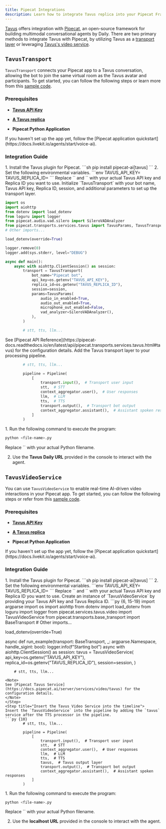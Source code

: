 ```yaml
---
title: Pipecat Integrations
description: Learn how to integrate Tavus replica into your Pipecat Framework
---
```


[Tavus](https://tavus.io) offers integration with [Pipecat](https://www.pipecat.ai/), an open-source framework for building multimodal conversational agents by Daily. There are two primary methods to integrate Tavus with Pipecat, by utilizing Tavus as a [transport layer](#tavustransport) or leveraging [Tavus's video service](#tavusvideoservice).

## `TavusTransport`

`TavusTransport` connects your Pipecat app to a Tavus conversation, allowing the bot to join the same virtual room as the Tavus avatar and participants. To get started, you can follow the following steps or learn more from this [sample code](https://github.com/pipecat-ai/pipecat/blob/main/examples/foundational/21-tavus-transport.py).

### Prerequisites

* [**Tavus API Key**](https://platform.tavus.io/api-keys)

* [**A Tavus replica**](https://platform.tavus.io/replicas) 

* **Pipecat Python Application**

<Warning>
If you haven't set up the app yet, follow the [Pipecat application quickstart](https://docs.livekit.io/agents/start/voice-ai).
</Warning>

### Integration Guide

<Steps>
<Step title="Step 1: Setup and Authentication">
1. Install the Tavus plugin for Pipecat.
```sh
pip install pipecat-ai[tavus]
```
2. Set the following environmental variables.
```env
TAVUS_API_KEY=<your_api_key>
TAVUS_REPLICA_ID=<your_replica_id>
```
<Note>
Replace `<your_api_key>` and `<your_replica_id>` with your actual Tavus API key and Replica ID you want to use.
</Note>
</Step>
<Step title="Step 2: Create the Tavus transport layer">
Initialize `TavusTransport` with your bot name, Tavus API key, Replica ID, session, and additional parameters to set up the transport layer.

```py {6, 16-27}
import os
import aiohttp
from dotenv import load_dotenv
from loguru import logger
from pipecat.audio.vad.silero import SileroVADAnalyzer
from pipecat.transports.services.tavus import TavusParams, TavusTransport
# Other imports...

load_dotenv(override=True)

logger.remove(0)
logger.add(sys.stderr, level="DEBUG")

async def main():
    async with aiohttp.ClientSession() as session:
        transport = TavusTransport(
            bot_name="Pipecat bot",
            api_key=os.getenv("TAVUS_API_KEY"),
            replica_id=os.getenv("TAVUS_REPLICA_ID"),
            session=session,
            params=TavusParams(
                audio_in_enabled=True,
                audio_out_enabled=True,
                microphone_out_enabled=False,
                vad_analyzer=SileroVADAnalyzer(),
            ),
        )

        # stt, tts, llm...
```

<Note>
See [Pipecat API Reference](https://pipecat-docs.readthedocs.io/en/latest/api/pipecat.transports.services.tavus.html#tavus) for the configuration details.
</Note>
</Step>
<Step title="Step 3: Insert the Tavus transport layer into the pipeline">
Add the Tavus transport layer to your processing pipeline.

```py {5, 10}
        # stt, tts, llm...

        pipeline = Pipeline(
            [
                transport.input(),  # Transport user input
                stt,  # STT
                context_aggregator.user(),  # User responses
                llm,  # LLM
                tts,  # TTS
                transport.output(),  # Transport bot output
                context_aggregator.assistant(),  # Assistant spoken responses
            ]
        )
```
</Step>
<Step title="Step 4: Run the program">
1. Run the following command to execute the program:

```sh
python <file-name>.py
```

<Note>
Replace `<file-name>` with your actual Python filename.
</Note>

2. Use the **Tavus Daily URL** provided in the console to interact with the agent.
</Step>
</Steps>

## `TavusVideoService`

You can use `TavusVideoService` to enable real-time AI-driven video interactions in your Pipecat app. To get started, you can follow the following steps or refer from this [sample code](https://github.com/pipecat-ai/pipecat/blob/main/examples/foundational/21a-tavus-video-service.py).

### Prerequisites

* [**Tavus API Key**](https://platform.tavus.io/api-keys)

* [**A Tavus replica**](https://platform.tavus.io/replicas) 

* **Pipecat Python Application**

<Warning>
If you haven't set up the app yet, follow the [Pipecat application quickstart](https://docs.livekit.io/agents/start/voice-ai).
</Warning>

### Integration Guide

<Steps>
<Step title="Step 1: Setup and Authentication">
1. Install the Tavus plugin for Pipecat.
```sh
pip install pipecat-ai[tavus]
```
2. Set the following environmental variables.
```env
TAVUS_API_KEY=<your_api_key>
TAVUS_REPLICA_ID=<your_replica_id>
```
<Note>
Replace `<your_api_key>` and `<your_replica_id>` with your actual Tavus API key and Replica ID you want to use.
</Note>
</Step>
<Step title="Step 2: Instantiate the Tavus Video Service">
Create an instance of `TavusVideoService` by providing your Tavus API key and Tavus Replica ID.
```py {6, 15-19}
import argparse
import os
import aiohttp
from dotenv import load_dotenv
from loguru import logger
from pipecat.services.tavus.video import TavusVideoService
from pipecat.transports.base_transport import BaseTransport
# Other imports...

load_dotenv(override=True)

async def run_example(transport: BaseTransport, _: argparse.Namespace, handle_sigint: bool):
    logger.info(f"Starting bot")
    async with aiohttp.ClientSession() as session:
        tavus = TavusVideoService(
            api_key=os.getenv("TAVUS_API_KEY"),
            replica_id=os.getenv("TAVUS_REPLICA_ID"),
            session=session,
        )

        # stt, tts, llm...
```
<Note>
See [Pipecat Tavus Service](https://docs.pipecat.ai/server/services/video/tavus) for the configuration details.
</Note>
</Step>
<Step title="Insert the Tavus Video Service into the timeline">
Insert the `TavusVideoService` into the pipeline by adding the `tavus` service after the TTS processor in the pipeline.
```py {10}
        # stt, tts, llm...

        pipeline = Pipeline(
            [
                transport.input(),  # Transport user input
                stt,  # STT
                context_aggregator.user(),  # User responses
                llm,  # LLM
                tts,  # TTS
                tavus,  # Tavus output layer
                transport.output(),  # Transport bot output
                context_aggregator.assistant(),  # Assistant spoken responses
            ]
        )
```
</Step>
<Step title="Step 4: Run the program">
1. Run the following command to execute the program:

```sh
python <file-name>.py
```

<Note>
Replace `<file-name>` with your actual Python filename.
</Note>

2. Use the **localhost URL** provided in the console to interact with the agent.
</Step>
</Steps>